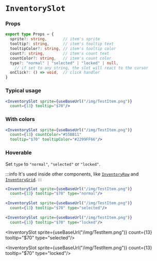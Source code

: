 # `InventorySlot`



### Props

```ts
export type Props = {
  sprite?: string,       // item's sprite
  tooltip?: string,      // item's tooltip text
  tooltipColor?: string, // item's tooltip color
  count?: string,        // item's count text
  countColor?: string,   // item's count color
  type?: "normal" | "selected" | "locked" | null,
    // if set to any string, the slot will react to the cursor
  onClick?: () => void,  // click handler
}
```

### Typical usage

```jsx
<InventorySlot sprite={useBaseUrl("/img/TestItem.png")}
  count={13} tooltip="$70"/>
```

<BrowserWindow>
<InventorySlot sprite={useBaseUrl("/img/TestItem.png")}
  count={13} tooltip="$70"/>
</BrowserWindow>

### With colors

```jsx
<InventorySlot sprite={useBaseUrl("/img/TestItem.png")}
  count={13} countColor="#55BB11"
  tooltip="$70" tooltipColor="#2299FF66"/>
```

<BrowserWindow>
<InventorySlot sprite={useBaseUrl("/img/TestItem.png")}
  count={13} countColor="#55BB11"
  tooltip="$70" tooltipColor="#2299FF66"/>
</BrowserWindow>

### Hoverable

Set `type` to `"normal"`, `"selected"` or `"locked"`.

:::info
It's used inside other components, like [`InventoryRow`](./inventoryrow) and [`InventoryGrid`](./inventorygrid).
:::

```jsx
<InventorySlot sprite={useBaseUrl("/img/TestItem.png")}
  count={13} tooltip="$70" type="normal"/>
  
<InventorySlot sprite={useBaseUrl("/img/TestItem.png")}
  count={13} tooltip="$70" type="selected"/>
  
<InventorySlot sprite={useBaseUrl("/img/TestItem.png")}
  count={13} tooltip="$70" type="locked"/>
```

<BrowserWindow>
<InventorySlot sprite={useBaseUrl("/img/TestItem.png")}
  count={13} tooltip="$70" type="normal"/>
  
<InventorySlot sprite={useBaseUrl("/img/TestItem.png")}
  count={13} tooltip="$70" type="selected"/>
  
<InventorySlot sprite={useBaseUrl("/img/TestItem.png")}
  count={13} tooltip="$70" type="locked"/>
</BrowserWindow>
